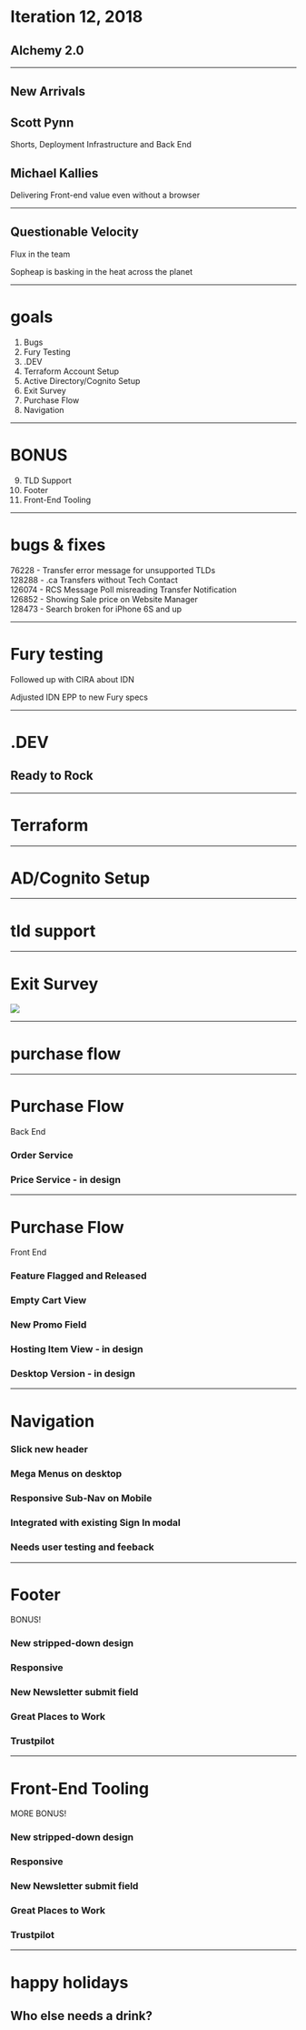

<Head>
  <title>Alchemy - IT12 - 2018</title>
</Head>

# Iteration 12, 2018
## Alchemy 2.0

---

## New Arrivals

<FlexList>
  <Appear>
    <div>
      <h2>Scott Pynn</h2>
      <div>Shorts, Deployment Infrastructure and Back End</div>
    </div>
    <div>
      <h2>Michael Kallies</h2>
      <div>Delivering Front-end value even without a browser</div>
    </div>
  </Appear>
</FlexList>

---

## Questionable Velocity

Flux in the team

Sopheap is basking in the heat across the planet

---

# goals

1. Bugs
2. Fury Testing
3. .DEV
4. Terraform Account Setup
5. Active Directory/Cognito Setup
6. Exit Survey
7. Purchase Flow
8. Navigation

---

# BONUS

9. TLD Support
10. Footer
11. Front-End Tooling

---

# bugs & fixes

<FlexList>
  <div>76228 - Transfer error message for unsupported TLDs</div>
  <div>128288 - .ca Transfers without Tech Contact</div>
  <div>126074 - RCS Message Poll misreading Transfer Notification</div>
  <div>126852 - Showing Sale price on Website Manager</div>
  <div>128473 - Search broken for iPhone 6S and up</div>
</FlexList>

---

# Fury testing

Followed up with CIRA about IDN

Adjusted IDN EPP to new Fury specs

---

# .DEV

## Ready to Rock

---

# Terraform

---

# AD/Cognito Setup

---

# tld support

---

# Exit Survey

![](https://images.unsplash.com/photo-1462331940025-496dfbfc7564?w=2048&q=20)

---

# purchase flow

---

<div>
  <h1>Purchase Flow</h1>
  <div>Back End</div>
</div>

<FlexList center dark>
  <h3>Order Service</h3>
  <h3>Price Service - in design</h3>
</FlexList>

---


<div>
  <h1>Purchase Flow</h1>
  <div>Front End</div>
</div>

<FlexList center dark>
  <Appear>
    <h3>Feature Flagged and Released</h3>
    <h3>Empty Cart View</h3>
    <h3>New Promo Field</h3>
    <h3>Hosting Item View - in design</h3>
    <h3>Desktop Version - in design</h3>
  </Appear>
</FlexList>

---


<div>
  <h1>Navigation</h1>
</div>

<FlexList center dark>
  <Appear>
    <h3>Slick new header</h3>
    <h3>Mega Menus on desktop</h3>
    <h3>Responsive Sub-Nav on Mobile</h3>
    <h3>Integrated with existing Sign In modal</h3>
    <h3>Needs user testing and feeback</h3>
  </Appear>
</FlexList>

---

<div>
  <h1>Footer</h1>
  <div>BONUS!</div>
</div>

<FlexList center dark>
  <Appear>
    <h3>New stripped-down design</h3>
    <h3>Responsive</h3>
    <h3>New Newsletter submit field</h3>
    <h3>Great Places to Work</h3>
    <h3>Trustpilot</h3>
  </Appear>
</FlexList>

---


<div>
  <h1>Front-End Tooling</h1>
  <div>MORE BONUS!</div>
</div>

<FlexList center dark>
  <Appear>
    <h3>New stripped-down design</h3>
    <h3>Responsive</h3>
    <h3>New Newsletter submit field</h3>
    <h3>Great Places to Work</h3>
    <h3>Trustpilot</h3>
  </Appear>
</FlexList>

---

# happy holidays
## Who else needs a drink?